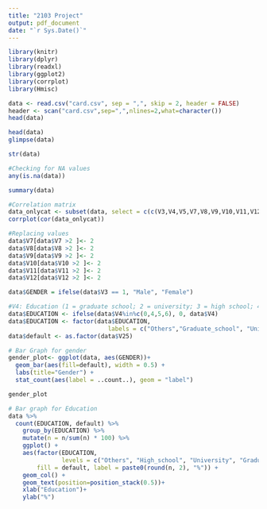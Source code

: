 ```yaml
---
title: "2103 Project"
output: pdf_document
date: "`r Sys.Date()`"
---
```


```r
library(knitr)
library(dplyr)
library(readxl)
library(ggplot2)
library(corrplot)
library(Hmisc)
```

```r
data <- read.csv("card.csv", sep = ",", skip = 2, header = FALSE)
header <- scan("card.csv",sep=",",nlines=2,what=character())
head(data)
```


```r
head(data)
glimpse(data)

str(data)
```

```r

#Checking for NA values
any(is.na(data))

summary(data)
```
``` r
#Correlation matrix
data_onlycat <- subset(data, select = c(c(V3,V4,V5,V7,V8,V9,V10,V11,V12)))
corrplot(cor(data_onlycat))
```
```r
#Replacing values
data$V7[data$V7 >2 ]<- 2
data$V8[data$V8 >2 ]<- 2
data$V9[data$V9 >2 ]<- 2
data$V10[data$V10 >2 ]<- 2
data$V11[data$V11 >2 ]<- 2
data$V12[data$V12 >2 ]<- 2

```
```r

data$GENDER = ifelse(data$V3 == 1, "Male", "Female")

#V4: Education (1 = graduate school; 2 = university; 3 = high school; 4 = others).
data$EDUCATION <- ifelse(data$V4%in%c(0,4,5,6), 0, data$V4)
data$EDUCATION <- factor(data$EDUCATION,
                            labels = c("Others","Graduate_school", "University", "High_school"))
data$default <- as.factor(data$V25)

# Bar Graph for gender
gender_plot<- ggplot(data, aes(GENDER))+
  geom_bar(aes(fill=default), width = 0.5) + 
  labs(title="Gender") +
  stat_count(aes(label = ..count..), geom = "label")

gender_plot

# Bar graph for Education
data %>%
  count(EDUCATION, default) %>%
    group_by(EDUCATION) %>%
    mutate(n = n/sum(n) * 100) %>%
    ggplot() + 
    aes(factor(EDUCATION,
               levels = c("Others", "High_school", "University", "Graduate_school")), n,
        fill = default, label = paste0(round(n, 2), "%")) + 
    geom_col() +
    geom_text(position=position_stack(0.5))+
    xlab("Education")+
    ylab("%")
```


